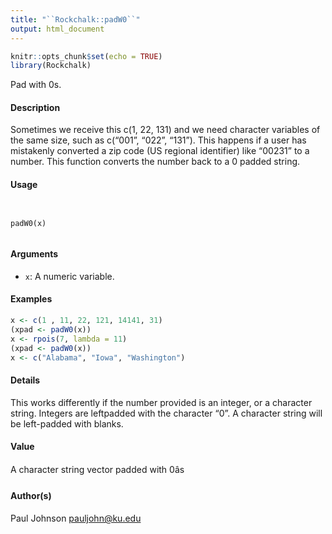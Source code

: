 ```yaml
---
title: "``Rockchalk::padW0``"
output: html_document
---
```


```r
knitr::opts_chunk$set(echo = TRUE)
library(Rockchalk)
```


Pad with 0s.

#### Description

Sometimes we receive this c(1, 22, 131) and we need character variables of the same size, such as c("001", "022", "131"). This happens if a user has mistakenly converted a zip code (US regional identifier) like "00231" to a number. This function converts the number back to a 0 padded string.

#### Usage

<pre><code>

padW0(x)

</code></pre>

#### Arguments

* ``x``:   A numeric variable.

#### Examples

```r


x <- c(1 , 11, 22, 121, 14141, 31)
(xpad <- padW0(x))
x <- rpois(7, lambda = 11)
(xpad <- padW0(x))
x <- c("Alabama", "Iowa", "Washington")
```
#### Details

This works differently if the number provided is an integer, or a character string. Integers are leftpadded with the character "0". A character string will be left-padded with blanks.

#### Value
A character string vector padded with 0âs

#### Author(s)
Paul Johnson <pauljohn@ku.edu>


